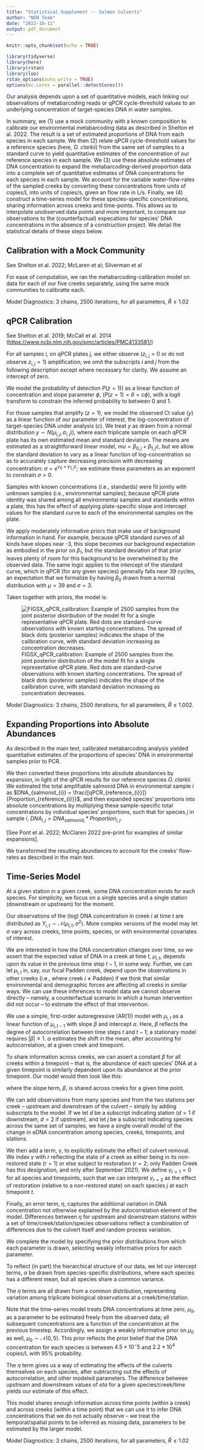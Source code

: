 ```yaml
---
title: "Statistical Supplement -- Salmon Culverts"
author: "NGN Team"
date: "2022-10-11"
output: pdf_document
---
```


```r
knitr::opts_chunk$set(echo = TRUE)

library(tidyverse)
library(here)
library(rstan)
library(loo)
rstan_options(auto_write = TRUE)
options(mc.cores = parallel::detectCores())

```

Our analysis depends upon a set of quantitative models, each linking our observations of metabarcoding reads or qPCR cycle-threshold values to an underlying concentration of target-species DNA in water samples.

In summary, we (1) use a mock community with a known composition to calibrate our environmental metabarcoding data as described in Shelton et al. 2022. The result is a set of estimated proportions of DNA from each species in each sample. We then (2) relate qPCR cycle-threshold values for a reference species (here, *O. clarkii*) from the same set of samples to a standard curve to yield quantitative estimates of the concentration of our reference species in each sample. We (3) use these absolute estimates of DNA concentration to expand the metabarcoding-derived proportion data into a complete set of quantitative estimates of DNA concentrations for each species in each sample. We account for the variable water-flow-rates of the sampled creeks by converting these concentrations from units of copies/L into units of copies/s, given an flow rate in L/s. Finally, we (4) construct a time-series model for these species-specific concentrations, sharing information across creeks and time-points. This allows us to interpolate unobserved data points and more important, to compare our observations to the (counterfactual) expecations for species' DNA concentrations in the absence of a construction project. We detail the statistical details of these steps below.

## Calibration with a Mock Community

See Shelton et al. 2022; McLaren et al; Silverman et al

For ease of computation, we ran the metabarcoding-calibration model on data for each of our five creeks separately, using the same mock communities to calibratte each.

Model Diagnostics: 3 chains, 2500 iterations, for all parameters, $\hat{R} \leq 1.02$

## qPCR Calibration

See Shelton et al. 2019; McCall et al. 2014 (<https://www.ncbi.nlm.nih.gov/pmc/articles/PMC4133581/>)

For all samples $i$, on qPCR plates $j$, we either observe ($z_{i,j} = 0$ or do not observe $z_{i,j} = 1$) amplification; we omit the subscripts $i$ and $j$ from the following description except where necessary for clarity. We assume an intercept of zero.

We model the probability of detection $P(z = 1)$) as a linear function of concentration and slope parameter $\phi$, ($P(z = 1) = \theta = c\phi$), with a logit transform to constrain the inferred probability to between 0 and 1.

For those samples that amplify ($z = 1$), we model the observed Ct value ($y$) as a linear function of our parameter of interest, the log-concentration of target-species DNA under analysis ($c$). We treat $y$ as drawn from a normal distribution $y \sim N(\mu_{i,j}, \sigma_{i,j})$), where each triplicate sample on each qPCR plate has its own estimated mean and standard deviation. The means are estimated as a straightforward linear model, $mu = \beta_{0,j} + \beta_{1,j}c$, but we allow the standard deviation to vary as a linear function of log-concentration so as to accurately capture decreasing precision with decreasing concentration: $\sigma = e^{\gamma_{0} + \gamma_{1,j}c}$; we estimate these parameters as an exponent to constrain $\sigma > 0$.

Samples with known concentrations (i.e., standards) were fit jointly with unknown samples (i.e., environmental samples); because qPCR plate identity was shared among all environmental samples and standards within a plate, this has the effect of applying plate-specific slope and intercept values for the standard curve to each of the environmental samples on the plate.

We apply moderately informative priors that make use of background information in hand. For example, because qPCR standard curves of all kinds have slopes near -3, this slope becomes our background expectation as embodied in the prior on $\beta_1$, but the standard deviation of that prior leaves plenty of room for this background to be overwhelmed by the observed data. The same logic applies to the intercept of the standard curve, which in qPCR (for any given species) generally falls near 39 cycles, an expectation that we formalize by having $\beta_0$ drawn from a normal distribution with $\mu = 39$ and $\sigma = 3$.

Taken together with priors, the model is:

```{=tex}
\begin{gather*}
z_{i,j} \sim bernoulli(\theta_{i,j}) \\
\theta_{i,j} = logit^{-1}(\phi*c_{i,j}) \\[4mm]
y_{i,j} \sim normal(\mu_{i,j}, \sigma_{i,j})   \text{    if } z_{i,j} = 1 \\
\mu_{i,j} = \beta_{0,j} + \beta_{1,j} * c_{i,j} \\
\sigma_{i,j} = e^{\gamma_{0}  + \gamma_{1,j}*c_{i,j}} \\[4mm]
\beta_{0} \sim normal(39, 3) \\
\beta_{1} \sim normal(-3, 1) \\
\gamma_{1} \sim normal(0,5) \\
\gamma_{0} \sim normal(-2,1)
\end{gather*}
```
![FIGSX_qPCR_calibration: Example of 2500 samples from the joint posterior distribution of the model fit for a single representative qPCR plate. Red dots are standard-curve observations with known starting concentrations. The spread of black dots (posterior samples) indicates the shape of the calibration curve, with standard deviation increasing as concentration decreases.](../Output/Figures/qPCR_calibration_supplemental.png)

Model Diagnostics: 3 chains, 2500 iterations, for all parameters, $\hat{R} \leq 1.002$.

## Expanding Proportions into Absolute Abundances

As described in the main text, calibrated metabarcoding analysis yielded quantitative estimates of the proportions of species' DNA in environmental samples prior to PCR.

We then converted these proportions into absolute abundances by expansion, in light of the qPCR results for our reference species *O. clarkii*. We estimated the total amplifiable salmonid DNA in environmental sample $i$ as $DNA_{salmonid_{i}} = \frac{[qPCR_{reference_{i}}]}{Proportion_{reference_{i}}}$, and then expanded species' proportions into absolute concentrations by multiplying these sample-specific total concentrations by individual species' proportions, such that for species $j$ in sample $i$, $DNA_{i,j} = DNA_{salmonid_{i}} * Proportion_{i,j}$.

[See Pont et al. 2022; McClaren 2022 pre-print for examples of similar expansions].

We transformed the resulting abundances to account for the creeks' flow-rates as described in the main text.

## Time-Series Model

At a given station in a given creek, some DNA concentration exists for each species. For simplicity, we focus on a single species and a single station (downstream or upstream) for the moment.

Our observations of the (log) DNA concentration in creek $i$ at time $t$ are distributed as $Y_{i,t} \sim \mathcal{N}(\mu_{i,t},\,\sigma^{2})$. More complex versions of the model may let $\sigma$ vary across creeks, time points, species, or with environmental covariates of interest.

We are interested in how the DNA concentration changes over time, so we assert that the expected value of DNA in a creek at time $t$, $\mu_{i,t}$, depends upon its value in the previous time step $t-1$, in some way. Further, we can let $\mu_{i,t}$ in, say, our focal Padden creek, depend upon the observations in other creeks (i.e., where creek $i \neq \text{Padden}$) if we think that similar environmental and demographic forces are affecting all creeks in similar ways. We can use these inferences to model data we cannot observe directly -- namely, a counterfactual scenario in which a human intervention did not occur -- to estimate the effect of that intervention.

We use a simple, first-order autoregressive (AR(1)) model with $\mu_{i,t}$ as a linear function of $\mu_{i,t-1}$ with slope $\beta$ and intercept $\alpha$. Here, $\beta$ reflects the degree of autocorrelation between time steps $t$ and $t-1$; a stationary model requires $|\beta| \leq 1$. $\alpha$ estimates the shift in the mean, after accounting for autocorrelation, at a given creek and timepoint.

To share information across creeks, we can assert a constant $\beta$ for all creeks within a timepoint -- that is, the abundance of each species' DNA at a given timepoint is similarly dependent upon its abundance at the prior timepoint. Our model would then look like this:

```{=tex}
\begin{align*}
Y_{i,t} \sim \mathcal{N}(\mu_{i,t},\,\sigma^{2}) \\
\mu_{i,t} = \alpha_{i,t} + \beta_{t}\mu_{i,t-1} 
\end{align*}
```
where the slope term, $\beta$, is shared across creeks for a given time point.

We can add observations from many species and from the two stations per creek -- upstream and downstream of the culvert -- simply by adding subscripts to the model. If we let $d$ be a subscript indicating station ($d = 1 \text{ if downstream, } d = 2 \text{ if upstream}$), and let $j$ be a subscript indicating species across the same set of samples, we have a single overall model of the change in eDNA concentration among species, creeks, timepoints, and stations.

We then add a term, $\gamma$, to explicitly estimate the effect of culvert removal. We index $\gamma$ with $r$ reflecting the state of a creek as either being in its non-restored state ($r = 1$) or else subject to restoration ($r = 2$; only Padden Creek has this designation, and only after September 2021). We define $\gamma_{r = 1} = 0$ for all species and timepoints, such that we can interpret $\gamma_{r = 2}$ as the effect of restoration (relative to a non-restored state) on each species $j$ at each timepoint $t$.

Finally, an error term, $\eta$, captures the additional variation in DNA concentration not otherwise explained by the autocorrelation element of the model. Differences between $\eta$ for upstream and downstream stations within a set of time/creek/station/species observations reflect a combination of differences due to the culvert itself and random process variation.

We complete the model by specifying the prior distributions from which each parameter is drawn, selecting weakly informative priors for each parameter.

```{=tex}
\begin{align*}
 Y_{i,t,d,j} &\sim \mathcal{N}(\mu_{i,t,d,j},\,\sigma^{2})\\
\mu_{i,t,d,j} &= \alpha_{i,t,j} + \beta_{j}\mu_{i,t-1,d,j} + \gamma_{t,j,r} + \eta_{i,t,d,j} \\
\alpha_{i,j,t} &\sim \mathcal{N}(\mu_{\alpha_j}, \sigma_{\alpha})\\
\beta &\sim \mathcal{N}(0, 5) \\
\gamma &\sim \mathcal{N}(0, 5) \\
\sigma &\sim gamma(1,1) \\
\eta &\sim \mathcal{N}(0, \sigma_{\eta}) \\
\sigma_{\eta} &\sim gamma(1,1) \\
\bf{\mu_{\alpha}} &\sim \mathcal{N}(0, 5)
\end{align*}
```
To reflect (in part) the hierarchical structure of our data, we let our intercept terms, $\alpha$ be drawn from species-specific distributions, where each species has a different mean, but all species share a common variance.

The $\eta$ terms are all drawn from a common distribution, representing variation among triplicate biological observations at a creek/time/station.

Note that the time-series model treats DNA concentrations at time zero, $\mu_0$, as a parameter to be estimated freely from the observed data; all subsequent concentrations are a function of the concentration at the previous timestep. Accordingly, we assign a weakly informative prior on $\mu_0$ as well, $\mu_0 \sim \mathcal{N}(0, 5)$. This prior reflects the prior belief that the DNA concentration for each species is between $4.5*10^-5$ and $2.2*10^4$ copies/L with 95% probability.

The $\eta$ term gives us a way of estimating the effects of the culverts themselves on each species, after subtracting out the effects of autocorrelation, and other modeled parameters. The difference between upstream and downstream values of $eta$ for a given species/creek/time yields our estimate of this effect.

This model shares enough information across time points (within a creek) and across creeks (within a time point) that we can use it to infer DNA concentrations that we do not actually observe -- we treat the temporal/spatial points to be inferred as missing data, parameters to be estimated by the larger model.

Model Diagnostics: 3 chains, 2500 iterations, for all parameters, $\hat{R} \leq 1.02$
